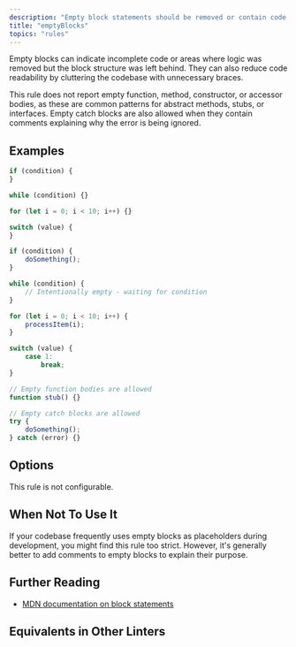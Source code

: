 ```yaml
---
description: "Empty block statements should be removed or contain code."
title: "emptyBlocks"
topics: "rules"
---
```



<RuleSummary plugin="ts" rule="emptyBlocks" />

Empty blocks can indicate incomplete code or areas where logic was removed but the block structure was left behind.
They can also reduce code readability by cluttering the codebase with unnecessary braces.

This rule does not report empty function, method, constructor, or accessor bodies, as these are common patterns for abstract methods, stubs, or interfaces.
Empty catch blocks are also allowed when they contain comments explaining why the error is being ignored.

## Examples

<Tabs>
<TabItem label="❌ Incorrect">

```ts
if (condition) {
}

while (condition) {}

for (let i = 0; i < 10; i++) {}

switch (value) {
}
```

</TabItem>
<TabItem label="✅ Correct">

```ts
if (condition) {
	doSomething();
}

while (condition) {
	// Intentionally empty - waiting for condition
}

for (let i = 0; i < 10; i++) {
	processItem(i);
}

switch (value) {
	case 1:
		break;
}

// Empty function bodies are allowed
function stub() {}

// Empty catch blocks are allowed
try {
	doSomething();
} catch (error) {}
```

</TabItem>
</Tabs>

## Options

This rule is not configurable.

## When Not To Use It

If your codebase frequently uses empty blocks as placeholders during development, you might find this rule too strict.
However, it's generally better to add comments to empty blocks to explain their purpose.

## Further Reading

- [MDN documentation on block statements](https://developer.mozilla.org/en-US/docs/Web/JavaScript/Reference/Statements/block)

## Equivalents in Other Linters

<RuleEquivalents pluginId="ts" ruleId="emptyBlocks" />
